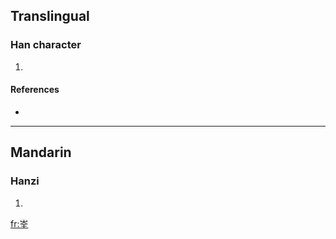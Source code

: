 ==Translingual==

===Han character===
{{Han char|rn=46|rad=山|as=06|sn=9|four=|canj=山人一土 (UOMG)}}

# {{defn|Han|sort=山06}}

====References====
* {{Han ref|kx=0310.260|dkj=08037|hdz=10770.200|uh=5CD1|ud=23761}}

----

==Mandarin==

===Hanzi===
{{cmn-hanzi|pin=[[quán]] ([[quan2]])|wg=ch'üan<sup>2</sup>}}

# {{defn|Mandarin}}

[[fr:峑]]